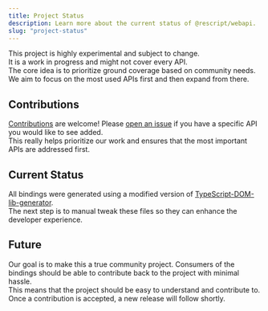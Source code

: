 ```yaml
---
title: Project Status
description: Learn more about the current status of @rescript/webapi.
slug: "project-status"
---
```


This project is highly experimental and subject to change.  
It is a work in progress and might not cover every API.  
The core idea is to prioritize ground coverage based on community needs.  
We aim to focus on the most used APIs first and then expand from there.

## Contributions

[Contributions](./contributing/getting-started) are welcome! Please [open an issue](https://github.com/rescript-lang/experimental-rescript-webapi/issues/new/choose) if you have a specific API you would like to see added.  
This really helps prioritize our work and ensures that the most important APIs are addressed first.

## Current Status

All bindings were generated using a modified version of [TypeScript-DOM-lib-generator](https://github.com/microsoft/TypeScript-DOM-lib-generator).  
The next step is to manual tweak these files so they can enhance the developer experience.

## Future

Our goal is to make this a true community project. Consumers of the bindings should be able to contribute back to the project with minimal hassle.  
This means that the project should be easy to understand and contribute to. Once a contribution is accepted, a new release will follow shortly.
